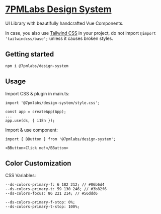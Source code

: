 # [7PMLabs Design System](https://www.npmjs.com/package/@7pmlabs/design-system)

UI Library with beautifully handcrafted Vue Components.

In case, you also use [Tailwind CSS](https://tailwindcss.com/docs/installation) in your project, do not import `@import 'tailwindcss/base';` unless it causes broken styles.

## Getting started

```
npm i @7pmlabs/design-system
```

## Usage

Import CSS & plugin in main.ts:

```
import '@7pmlabs/design-system/style.css';

const app = createApp(App);
...
app.use(ds, { i18n });
```

Import & use component:

```
import { BButton } from '@7pmlabs/design-system';

<BButton>Click me!</BButton>
```

## Color Customization

CSS Variables:

```
--ds-colors-primary-f: 6 182 212; // #06b6d4
--ds-colors-primary-t: 59 130 246; // #3b82f6
--ds-colors-focus: 86 221 214; // #56ddd6

--ds-colors-primary-f-stop: 0%;
--ds-colors-primary-t-stop: 100%;
```
